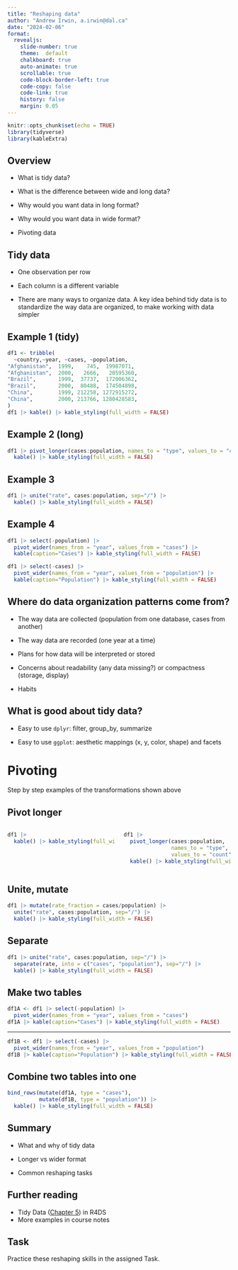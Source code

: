 ```yaml
---
title: "Reshaping data"
author: "Andrew Irwin, a.irwin@dal.ca"
date: "2024-02-06"
format:
  revealjs:
    slide-number: true
    theme:  default
    chalkboard: true
    auto-animate: true
    scrollable: true
    code-block-border-left: true
    code-copy: false
    code-link: true
    history: false
    margin: 0.05
---
```


```r
knitr::opts_chunk$set(echo = TRUE)
library(tidyverse)
library(kableExtra)
```

## Overview

* What is tidy data?

* What is the difference between wide and long data?

* Why would you want data in long format?

* Why would you want data in wide format?

* Pivoting data

## Tidy data

* One observation per row

* Each column is a different variable

* There are many ways to organize data. A key idea behind tidy data is to standardize the way data are organized, to make working with data simpler

## Example 1 (tidy)

```r
df1 <- tribble(
  ~country,~year, ~cases, ~population,
"Afghanistan",  1999,    745,  19987071,
"Afghanistan",  2000,   2666,   20595360,
"Brazil",       1999,  37737,  172006362,
"Brazil",       2000,  80488,  174504898,
"China",        1999, 212258, 1272915272,
"China",        2000, 213766, 1280428583,
)
df1 |> kable() |> kable_styling(full_width = FALSE)
```

## Example 2 (long)

```r
df1 |> pivot_longer(cases:population, names_to = "type", values_to = "count") |>
  kable() |> kable_styling(full_width = FALSE)
```

## Example 3

```r
df1 |> unite("rate", cases:population, sep="/") |>
  kable() |> kable_styling(full_width = FALSE)
```

## Example 4

```r
df1 |> select(-population) |>
  pivot_wider(names_from = "year", values_from = "cases") |>
  kable(caption="Cases") |> kable_styling(full_width = FALSE)
```

```r
df1 |> select(-cases) |>
  pivot_wider(names_from = "year", values_from = "population") |>
  kable(caption="Population") |> kable_styling(full_width = FALSE)
```

## Where do data organization patterns come from?

* The way data are collected (population from one database, cases from another)

* The way data are recorded (one year at a time)

* Plans for how data will be interpreted or stored

* Concerns about readability (any data missing?) or compactness (storage, display)

* Habits


## What is good about tidy data?

* Easy to use `dplyr`: filter, group_by, summarize

* Easy to use `ggplot`: aesthetic mappings (x, y, color, shape) and facets

# Pivoting

Step by step examples of the transformations shown above

## Pivot longer {.smaller}

:::: {.columns}
::: {.column width="50%"}
```r
df1 |>
  kable() |> kable_styling(full_width = FALSE)
```
:::
::: {.column width="50%"}
```r
df1 |> 
  pivot_longer(cases:population, 
               names_to = "type", 
               values_to = "count") |>
  kable() |> kable_styling(full_width = FALSE)
```
:::
::::

## Unite, mutate {.smaller}

```r
df1 |> mutate(rate_fraction = cases/population) |>
  unite("rate", cases:population, sep="/") |>
  kable() |> kable_styling(full_width = FALSE)
```

## Separate {.smaller}

```r
df1 |> unite("rate", cases:population, sep="/") |>
  separate(rate, into = c("cases", "population"), sep="/") |>
  kable() |> kable_styling(full_width = FALSE)
```

## Make two tables {.smaller}

```r
df1A <- df1 |> select(-population) |>
  pivot_wider(names_from = "year", values_from = "cases") 
df1A |> kable(caption="Cases") |> kable_styling(full_width = FALSE)
```

---

```r
df1B <- df1 |> select(-cases) |>
  pivot_wider(names_from = "year", values_from = "population") 
df1B |> kable(caption="Population") |> kable_styling(full_width = FALSE)
```

## Combine two tables into one

```r
bind_rows(mutate(df1A, type = "cases"),
          mutate(df1B, type = "population")) |>
  kable() |> kable_styling(full_width = FALSE)
```

## Summary

* What and why of tidy data

* Longer vs wider format

* Common reshaping tasks


## Further reading

* Tidy Data ([Chapter 5](https://r4ds.hadley.nz/data-tidy)) in R4DS
* More examples in course notes

## Task

Practice these reshaping skills in the assigned Task.

